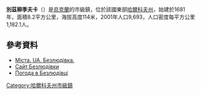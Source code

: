 {{No footnotes|time=2015-09-16T13:05:06+00:00}}
{{coord|49|52|9|N|36|16|11|E|scale:30000|display=title}}

'''別茲柳季夫卡'''（{{lang-uk|Безлюдівка}}）是[[烏克蘭|烏克蘭]]的市級鎮，位於該國東部[[哈爾科夫州|哈爾科夫州]]，始建於1681年，面積8.2平方公里，海拔高度114米，2001年人口9,693，人口密度每平方公里1,182.1人。

==參考資料==
* [http://mistaua.com/Україна/Харківська_область/Харківський_район/Безлюдівка Міста. UA. Безлюдівка.]{{Wayback|url=http://mistaua.com/%D0%A3%D0%BA%D1%80%D0%B0%D1%97%D0%BD%D0%B0/%D0%A5%D0%B0%D1%80%D0%BA%D1%96%D0%B2%D1%81%D1%8C%D0%BA%D0%B0_%D0%BE%D0%B1%D0%BB%D0%B0%D1%81%D1%82%D1%8C/%D0%A5%D0%B0%D1%80%D0%BA%D1%96%D0%B2%D1%81%D1%8C%D0%BA%D0%B8%D0%B9_%D1%80%D0%B0%D0%B9%D0%BE%D0%BD/%D0%91%D0%B5%D0%B7%D0%BB%D1%8E%D0%B4%D1%96%D0%B2%D0%BA%D0%B0 |date=20190829021541 }}
* [https://web.archive.org/web/20131029232447/http://bezludivka.khrada.gov.ua/ Сайт Безлюдівки]
* [http://weather.in.ua/ua/har'kovskaja/806 Погода в Безлюдівці]{{Wayback|url=http://weather.in.ua/ua/har'kovskaja/806 |date=20160323023612 }}

{{DEFAULTSORT:Безлюдівка}}
[[Category:哈爾科夫州市級鎮|Category:哈爾科夫州市級鎮]]


{{Kharkiv-geo-stub}}